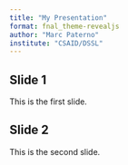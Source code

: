 ```yaml
---
title: "My Presentation"
format: fnal_theme-revealjs
author: "Marc Paterno"
institute: "CSAID/DSSL"
---
```


## Slide 1

This is the first slide.

## Slide 2

This is the second slide.